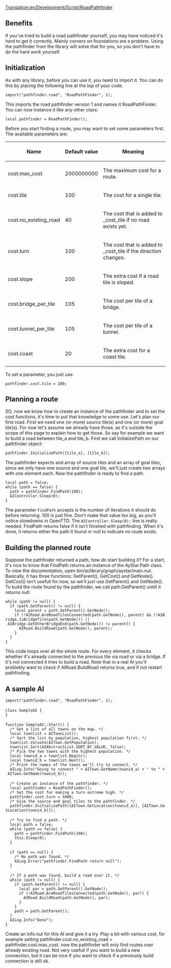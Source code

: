 [[Translation:en/Development/Script/RoadPathfinder]]
{{en/Development/Script/Navigation}}

== Benefits ==

If you've tried to build a road pathfinder yourself, you may have noticed it's hard to get it correctly. Mainly corners on foundations are a problem. Using the pathfinder from the library will solve that for you, so you don't have to do the hard work yourself.

== Initialization ==

As with any library, before you can use it, you need to import it. You can do this by placing the following line at the top of your code.
 import("pathfinder.road", "RoadPathFinder", 1);
This imports the road pathfinder version 1 and names it RoadPathFinder. You can now instance it like any other class:
 local pathfinder = RoadPathFinder();
Before you start finding a route, you may want to set some parameters first. The available parameters are:

{| class="wikitable"
|-
! Name
! Default value
! Meaning
|-
| cost.max_cost
| 2000000000
| The maximum cost for a route.
|-
| cost.tile
| 100
| The cost for a single tile.
|-
| cost.no_existing_road
| 40
| The cost that is added to _cost_tile if no road exists yet.
|-
| cost.turn
| 100
| The cost that is added to _cost_tile if the direction changes.
|-
| cost.slope
| 200
| The extra cost if a road tile is sloped.
|-
| cost.bridge_per_tile
| 105
| The cost per tile of a bridge.
|-
| cost.tunnel_per_tile
| 105
| The cost per tile of a tunnel.
|-
| cost.coast
| 20
| The extra cost for a coast tile.
|}
To set a parameter, you just use:
 pathfinder.cost.tile = 100;

== Planning a route ==

SO, now we know how to create an instance of the pathfinder and to set the cost functions, it's time to put that knowledge to some use. Let's plan our first road. First we need one (or more) source tile(s) and one (or more) goal tile(s). For now let's assume we already have those, as it's outside the scope of this page to explain how to get those. So say for example we want to build a road between tile_a and tile_b. First we call InitializePath on our pathfinder object:
 pathfinder.InitializePath([tile_a], [tile_b]);
The pathfinder expects and array of source tiles and an array of goal tiles, since we only have one source and one goal tile, we'll just create two arrays with one element each. Now the pathfinder is ready to find a path.
 local path = false;
 while (path == false) {
   path = pathfinder.FindPath(100);
   AIController.Sleep(0);
 }
The parameter <code>FindPath</code> accepts is the number of iterations it should do before returning. 100 is just fine. Don't make that value too big, as you'll notice slowdowns in OpenTTD. The <code>AIController.Sleep(0);</code> line is really needed. FindPath returns false if it isn't finished with pathfinding. When it's done, it returns either the path it found or null to indicate no route exists.

== Building the planned route ==

Suppose the pathfinder returned a path, how do start building it? For a start, it's nice to know that FindPath returns an instance of the AyStar.Path class. To view the documentation, open bin/ai/library/graph/aystar/main.nut. Basically, it has three functions: GetParent(), GetCost() and GetNode(). GetCost() isn't usefull for now, so we'll just use GetParent() and GetNode(). To build the route found by the pathfinder, we call path.GetParent() untill it returns null:
 while (path != null) {
   if (path.GetParent() != null) {
     local parent = path.GetParent().GetNode();
     if (!AIRoad.AreRoadTilesConnected(path.GetNode(), parent) && (!AIBridge.IsBridgeTile(path.GetNode()) || AIBridge.GetOtherBridgeEnd(path.GetNode()) != parent)) {
       AIRoad.BuildRoad(path.GetNode(), parent);
     }
   }
 }
This code loops over all the whole route. For every element, it checks whether it's already connected to the previous tile via road or via a bridge. If it's not connected it tries to build a road. Note that in a real AI you'll problebly want to check if AIRoad.BuildRoad returns true, and if not restart pathfinding. 

== A sample AI ==
 import("pathfinder.road", "RoadPathFinder", 1);
 
 class SampleAI {
 }
 
 function SampleAI::Start() {
   /* Get a list of all towns on the map. */
   local townlist = AITownList();
   /* Sort the list by population, highest population first. */
   townlist.Valuate(AITown.GetPopulation);
   townlist.Sort(AIAbstractList.SORT_BY_VALUE, false);
   /* Pick the two towns with the highest population. */
   local townid_a = townlist.Begin();
   local townid_b = townlist.Next();
   /* Print the names of the towns we'll try to connect. */
   AILog.Info("Going to connect " + AITown.GetName(townid_a) + " to " + AITown.GetName(townid_b));
 
   /* Create an instance of the pathfinder. */
   local pathfinder = RoadPathFinder();
   /* Set the cost for making a turn extreme high. */
   pathfinder.cost.turn = 5000;
   /* Give the source and goal tiles to the pathfinder. */
   pathfinder.InitializePath([AITown.GetLocation(townid_a)], [AITown.GetLocation(townid_b)]);
 
   /* Try to find a path. */
   local path = false;
   while (path == false) {
     path = pathfinder.FindPath(100);
     this.Sleep(0);
   }
 
   if (path == null) {
     /* No path was found. */
     AILog.Error("pathfinder.FindPath return null");
   }
 
   /* If a path was found, build a road over it. */
   while (path != null) {
     if (path.GetParent() != null) {
       local par = path.GetParent().GetNode();
       if (!AIRoad.AreRoadTilesConnected(path.GetNode(), par)) {
         AIRoad.BuildRoad(path.GetNode(), par);
       }
     }
     path = path.GetParent();
   }
   AILog.Info("Done");
 }
Create an info.nut for this AI and give it a try. Play a bit with various cost, for example setting pathfinder.cost.no_existing_road = pathfinder.cost.max_cost. now the pathfinder will only find routes over already existing road. Not very usefull if you want to build a new connection, but it can be nice if you want to check if a previously build connection is still ok.